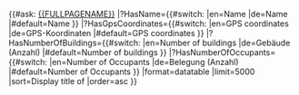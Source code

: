{{#ask: [[{{FULLPAGENAME}}]]
|?HasName={{#switch: {{USERLANGUAGECODE}} |en=Name |de=Name |#default=Name }}
|?HasGpsCoordinates={{#switch: {{USERLANGUAGECODE}} |en=GPS coordinates |de=GPS-Koordinaten |#default=GPS coordinates }}
|?HasNumberOfBuildings={{#switch: {{USERLANGUAGECODE}} |en=Number of buildings |de=Gebäude (Anzahl) |#default=Number of buildings }}
|?HasNumberOfOccupants={{#switch: {{USERLANGUAGECODE}} |en=Number of Occupants |de=Belegung (Anzahl) |#default=Number of Occupants }}
|format=datatable
|limit=5000
|sort=Display title of
|order=asc
}}
